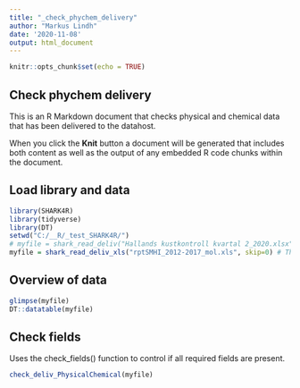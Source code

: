 ```yaml
---
title: "_check_phychem_delivery"
author: "Markus Lindh"
date: '2020-11-08'
output: html_document
---
```


```r
knitr::opts_chunk$set(echo = TRUE)
```

## Check phychem delivery

This is an R Markdown document that checks physical and chemical data that has been delivered to the datahost.

When you click the **Knit** button a document will be generated that includes both content as well as the output of any embedded R code chunks within the document.

## Load library and data

```r
library(SHARK4R)
library(tidyverse)
library(DT)
setwd("C:/__R/_test_SHARK4R/")
# myfile = shark_read_deliv("Hallands kustkontroll kvartal 2_2020.xlsx") # The good
myfile = shark_read_deliv_xls("rptSMHI_2012-2017_mol.xls", skip=0) # The bad
```

## Overview of data

```r
glimpse(myfile)
DT::datatable(myfile)
```

## Check fields

Uses the check_fields() function to control if all required fields are present.

```r
check_deliv_PhysicalChemical(myfile)
```